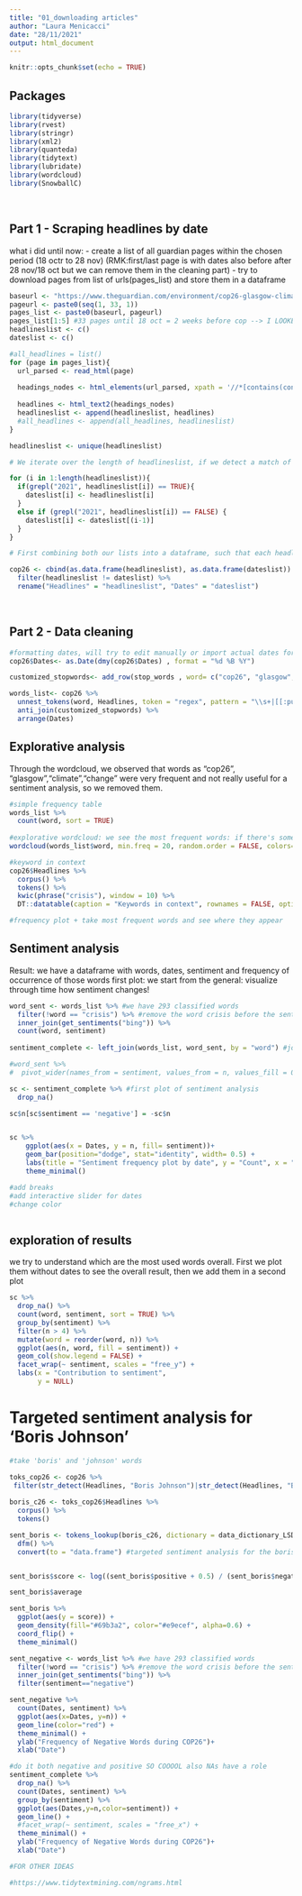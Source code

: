 ```yaml
---
title: "01_downloading articles"
author: "Laura Menicacci"
date: "28/11/2021"
output: html_document
---
```


```r
knitr::opts_chunk$set(echo = TRUE)
```

## Packages

```r
library(tidyverse)
library(rvest)
library(stringr)
library(xml2)
library(quanteda)
library(tidytext)
library(lubridate)
library(wordcloud)
library(SnowballC)
```
<br>

## Part 1 - Scraping headlines by date 

what i did until now: 
 - create a list of all guardian pages within the chosen period (18 octr to 28 nov) (RMK:first/last page is with dates also before after 28 nov/18 oct but we can remove them in the cleaning part)
 - try to download pages from list of urls(pages_list) and store them in a dataframe
```r

baseurl <- "https://www.theguardian.com/environment/cop26-glasgow-climate-change-conference-2021?page="
pageurl <- paste0(seq(1, 33, 1))
pages_list <- paste0(baseurl, pageurl)
pages_list[1:5] #33 pages until 18 oct = 2 weeks before cop --> I LOOKED AT IT BY HAND, IS THERE A WAY TO LOOK INTO IT AUTOMATICALLY? (NOT URGENT)
headlineslist <- c()
dateslist <- c()

#all_headlines = list()
for (page in pages_list){
  url_parsed <- read_html(page)
  
  headings_nodes <- html_elements(url_parsed, xpath = '//*[contains(concat( " ", @class, " " ), concat( " ", "fc-date-headline", " " ))] | //*[contains(concat( " ", @class, " " ), concat( " ", "js-headline-text", " " ))]')
  
  headlines <- html_text2(headings_nodes)
  headlineslist <- append(headlineslist, headlines)
  #all_headlines <- append(all_headlines, headlineslist)
}

headlineslist <- unique(headlineslist)

# We iterate over the length of headlineslist, if we detect a match of "2021" in the headlineslist we recognise it as a date, and copy it into our dateslist. Note we keep the same position the date had in headlines. In the case were we don't find a date in the headlineslist, we fill the spot in dateslist with the previous entry (dateslist[i] <- dateslist[i-1]).

for (i in 1:length(headlineslist)){
  if(grepl("2021", headlineslist[i]) == TRUE){
    dateslist[i] <- headlineslist[i]
  }
  else if (grepl("2021", headlineslist[i]) == FALSE) {
    dateslist[i] <- dateslist[(i-1)]
  }
}

# First combining both our lists into a dataframe, such that each headline is associated with a date, and then removing all rows in which headlines = dates since we no longer need these for reference.  

cop26 <- cbind(as.data.frame(headlineslist), as.data.frame(dateslist)) %>% 
  filter(headlineslist != dateslist) %>% 
  rename("Headlines" = "headlineslist", "Dates" = "dateslist")

```
<br>

## Part 2 - Data cleaning 
```r

#formatting dates, will try to edit manually or import actual dates for the nonfomratted lines later
cop26$Dates<- as.Date(dmy(cop26$Dates) , format = "%d %B %Y")

customized_stopwords<- add_row(stop_words , word= c("cop26", "glasgow","climate","change")) #crisis

words_list<- cop26 %>% 
  unnest_tokens(word, Headlines, token = "regex", pattern = "\\s+|[[:punct:]]+") %>%
  anti_join(customized_stopwords) %>% 
  arrange(Dates)

```

## Explorative analysis

Through the wordcloud, we observed that words as "cop26", "glasgow","climate","change" were very frequent and not really useful for a sentiment analysis, so we removed them. 
```r
#simple frequency table
words_list %>% 
  count(word, sort = TRUE) 
 
#explorative wordcloud: we see the most frequent words: if there's something useless we remove it 
wordcloud(words_list$word, min.freq = 20, random.order = FALSE, colors=brewer.pal(8, "Dark2"))

#keyword in context
cop26$Headlines %>% 
  corpus() %>% 
  tokens() %>% 
  kwic(phrase("crisis"), window = 10) %>% 
  DT::datatable(caption = "Keywords in context", rownames = FALSE, options = list(scrollX = TRUE, pageLength = 5, lengthMenu = c(5, 10, 15, 20)))

#frequency plot + take most frequent words and see where they appear

```
## Sentiment analysis

Result: we have a dataframe with words, dates, sentiment and frequency of occurrence of those words
first plot: we start from the general: visualize through time how sentiment changes! 
```r
word_sent <- words_list %>% #we have 293 classified words
  filter(!word == "crisis") %>% #remove the word crisis before the sentiment analysis
  inner_join(get_sentiments("bing")) %>% 
  count(word, sentiment) 
   
sentiment_complete <- left_join(words_list, word_sent, by = "word") #join with the main df

#word_sent %>% 
#  pivot_wider(names_from = sentiment, values_from = n, values_fill = 0) if we want to flip it 

sc <- sentiment_complete %>% #first plot of sentiment analysis
  drop_na()

sc$n[sc$sentiment == 'negative'] = -sc$n 


sc %>% 
    ggplot(aes(x = Dates, y = n, fill= sentiment))+
    geom_bar(position="dodge", stat="identity", width= 0.5) +
    labs(title = "Sentiment frequency plot by date", y = "Count", x = "Date", fill = "sentiment") +
    theme_minimal()

#add breaks
#add interactive slider for dates
#change color



```
## exploration of results

we try to understand which are the most used words overall. First we plot them without dates to see the overall result, then we add them in a second plot
```r
sc %>% 
  drop_na() %>% 
  count(word, sentiment, sort = TRUE) %>% 
  group_by(sentiment) %>%
  filter(n > 4) %>% 
  mutate(word = reorder(word, n)) %>%
  ggplot(aes(n, word, fill = sentiment)) +
  geom_col(show.legend = FALSE) +
  facet_wrap(~ sentiment, scales = "free_y") +
  labs(x = "Contribution to sentiment",
       y = NULL)
```


# Targeted sentiment analysis for 'Boris Johnson' 
```r
#take 'boris' and 'johnson' words

toks_cop26 <- cop26 %>% 
 filter(str_detect(Headlines, "Boris Johnson")|str_detect(Headlines, "Boris") | str_detect(Headlines, "Johnson"))
  
boris_c26 <- toks_cop26$Headlines %>% 
  corpus() %>% 
  tokens()

sent_boris <- tokens_lookup(boris_c26, dictionary = data_dictionary_LSD2015[1:2]) %>% 
  dfm() %>% 
  convert(to = "data.frame") #targeted sentiment analysis for the boris words


sent_boris$score <- log((sent_boris$positive + 0.5) / (sent_boris$negative + 0.5))

sent_boris$average

sent_boris %>% 
  ggplot(aes(y = score)) + 
  geom_density(fill="#69b3a2", color="#e9ecef", alpha=0.6) +
  coord_flip() +
  theme_minimal()

```

```r

sent_negative <- words_list %>% #we have 293 classified words
  filter(!word == "crisis") %>% #remove the word crisis before the sentiment analysis
  inner_join(get_sentiments("bing")) %>% 
  filter(sentiment=="negative")

sent_negative %>% 
  count(Dates, sentiment) %>% 
  ggplot(aes(x=Dates, y=n)) +
  geom_line(color="red") +
  theme_minimal() +
  ylab("Frequency of Negative Words during COP26")+
  xlab("Date")

#do it both negative and positive SO COOOOL also NAs have a role
sentiment_complete %>% 
  drop_na() %>% 
  count(Dates, sentiment) %>% 
  group_by(sentiment) %>%
  ggplot(aes(Dates,y=n,color=sentiment)) +
  geom_line() +
  #facet_wrap(~ sentiment, scales = "free_x") +
  theme_minimal() +
  ylab("Frequency of Negative Words during COP26")+
  xlab("Date")

```


```r
#FOR OTHER IDEAS

#https://www.tidytextmining.com/ngrams.html
```


